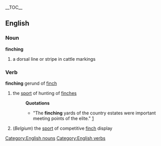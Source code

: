 {{wikipediapar|Chaffinch}}
__TOC__
==English==
===Noun===
[[Category:English nouns]]
'''finching'''
#a dorsal line or stripe in cattle markings
===Verb===
[[Category:English verbs]]
'''finching''' gerund of [[finch]]
#the [[sport]] of hunting of [[finch]]es
#:'''Quotations'''
#:*"The '''finching''' yards of the country estates were important meeting points of the elite." [http://users.bart.nl/~leenders/hgt/22-1a.html]
#(''Belgium'') the [[sport]] of competitive [[finch]] display

{{rfd}}